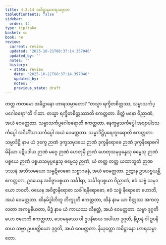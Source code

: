 ```yaml
---
title: 4.2.14 အဓိဋ္ဌာနဟာရသမ္ပာတ
tableOfContents: false
sidebar:
  order: 14
type: tipitaka
basket: su
book: ne
review:
  current: review
  updated: '2025-10-21T08:37:14.357046'
  updated_by: ''
  notes: ''
  history:
  - state: review
    date: '2025-10-21T08:37:14.357046'
    updated_by: ''
    notes: ''
    previous_state: draft
---
```



<DynamicBreadcrumb />


<ReviewStatus review={frontmatter.review} showDetails={true} />

<HypothesisAnnotation frontmatter={frontmatter} />

<Division number="76" book="ne" e="ch" v="27" p="89">

<Paragraph number="534" book="ne">
တတ္ထ ကတမော အဓိဋ္ဌာနော ဟာရသမ္ပာတော?
</Paragraph>

<Paragraph number="535" book="ne">
“တသ္မာ ရက္ခိတစိတ္တဿ, သမ္မာသင်္ကပ္ပဂေါစရော”တိ ဂါထာ. တသ္မာ ရက္ခိတစိတ္တဿာတိ ဧကတ္တတာ. စိတ္တံ မနော ဝိညာဏံ, အယံ ဝေမတ္တတာ. သမ္မာသင်္ကပ္ပဂေါစရောတိ ဧကတ္တတာ. နေက္ခမ္မသင်္ကပ္ပေါ အဗျာပါဒသင်္ကပ္ပေါ အဝိဟိံသာသင်္ကပ္ပေါ အယံ ဝေမတ္တတာ. သမ္မာဒိဋ္ဌိပုရေက္ခာရောတိ ဧကတ္တတာ. သမ္မာဒိဋ္ဌိ နာမ ယံ ဒုက္ခေ ဉာဏံ ဒုက္ခသမုဒယေ ဉာဏံ ဒုက္ခနိရောဓေ ဉာဏံ ဒုက္ခနိရောဓဂါမိနိယာ ပဋိပဒါယ ဉာဏံ မဂ္ဂေ ဉာဏံ ဟေတုမှိ ဉာဏံ ဟေတုသမုပ္ပန္နေသု ဓမ္မေသု ဉာဏံ ပစ္စယေ ဉာဏံ ပစ္စယသမုပ္ပန္နေသု ဓမ္မေသု ဉာဏံ, ယံ တတ္ထ တတ္ထ ယထာဘူတံ ဉာဏဒဿနံ အဘိသမယော သမ္ပဋိဝေဓော သစ္စာဂမနံ, အယံ ဝေမတ္တတာ. ဉတွာန ဥဒယဗ္ဗယန္တိ ဧကတ္တတာ, ဥဒယေန အဝိဇ္ဇာပစ္စယာ သင်္ခါရာ, သင်္ခါရပစ္စယာ ဝိညာဏံ, ဧဝံ သဗ္ဗံ သမုဒယော ဘဝတိ. ဝယေန အဝိဇ္ဇာနိရောဓာ သင်္ခါရနိရောဓော, ဧဝံ သဗ္ဗံ နိရောဓော ဟောတိ, အယံ ဝေမတ္တတာ. ထိနမိဒ္ဓါဘိဘူ ဘိက္ခူတိ ဧကတ္တတာ, ထိနံ နာမ ယာ စိတ္တဿ အကလ္လတာ အကမ္မနိယတာ, မိဒ္ဓံ နာမ ယံ ကာယဿ လီနတ္တံ, အယံ ဝေမတ္တတာ. သဗ္ဗာ ဒုဂ္ဂတိယော ဇဟေတိ ဧကတ္တတာ, ဒေဝမနုဿေ ဝါ ဥပနိဓာယ အပါယာ ဒုဂ္ဂတိ, နိဗ္ဗာနံ ဝါ ဥပနိဓာယ သဗ္ဗာ ဥပပတ္တိယော ဒုဂ္ဂတိ, အယံ ဝေမတ္တတာ.

</Paragraph>
</Division>

<Paragraph number="536" type="center" book="ne">
နိယုတ္တော အဓိဋ္ဌာနော ဟာရသမ္ပာတော.
</Paragraph>